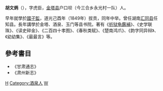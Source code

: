 {{unreferenced|time=2013-05-12T02:27:05+00:00}}
'''胡文炳'''（{{bd|?||?|}}），字虎臣，[[金塔县|金塔县]]户口坝（今三合乡永光村一队）人。

早年就學於[[國子監|國子監]]，道光己酉年（1849年）拔贡，同年中举。曾任湖南[[汇同县|汇同县]]任知县。長年講學於金塔、酒泉、玉门等县书院。著有《[[折狱龟鑑補|折狱龟鑑補]]》、《史学联珠》、《读史碎金》、《二百四十孝图》、《春秋类赋》、《楚南鸿爪》、《韵字同异辩》、《幼幼集》、《最最言》等。

==參考書目==
*《甘肃通志》
*《肃州新志》

{{清朝人物小作品}}

[[Category:清朝湖南會同縣知縣|H]]
[[Category:酒泉人|Category:酒泉人]]
[[Category:胡姓|W]]
